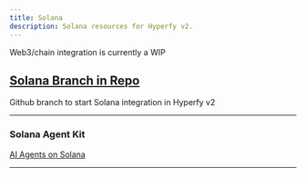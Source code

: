 ```yaml
---
title: Solana
description: Solana resources for Hyperfy v2.
---
```



<Badge text="Solana" variant="tip" />
<Aside>Web3/chain integration is currently a WIP</Aside>


## [Solana Branch in Repo](https://github.com/hyperfy-xyz/hyperfy/tree/solana)

Github branch to start Solana integration in Hyperfy v2

---

### Solana Agent Kit
[AI Agents on Solana](/resources/agents/#solana-agent-kit)

---

